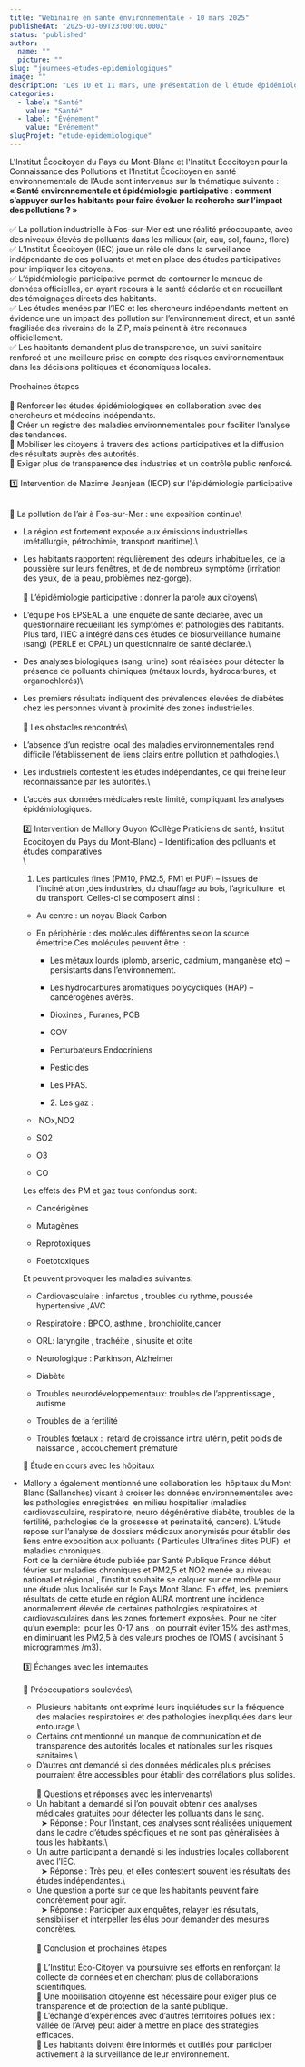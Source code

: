 ```yaml
---
title: "Webinaire en santé environnementale - 10 mars 2025"
publishedAt: "2025-03-09T23:00:00.000Z"
status: "published"
author:
  name: ""
  picture: ""
slug: "journees-etudes-epidemiologiques"
image: ""
description: "Les 10 et 11 mars, une présentation de l’étude épidémiologique menée par L’Institut de Fos sur Mer est faite aux praticiens de santé. L’objectif est la construction commune des Instituts de Fos/Mer, de l’Aude et du Pays du Mont-Blanc d’un programme d’identification de l’état de santé des habitants à l’échelle du territoire du Pays du Mont-Blanc."
categories:
  - label: "Santé"
    value: "Santé"
  - label: "Événement"
    value: "Événement"
slugProjet: "etude-epidemiologique"
---
```


L'Institut Écocitoyen du Pays du Mont-Blanc et l'Institut Écocitoyen pour la Connaissance des Pollutions et l’Institut Écocitoyen en santé environnementale de l’Aude sont intervenus sur la thématique suivante : **« Santé environnementale et épidémiologie participative : comment s’appuyer sur les habitants pour faire évoluer la recherche sur l’impact des pollutions ? »**\
\
✅ La pollution industrielle à Fos-sur-Mer est une réalité préoccupante, avec des niveaux élevés de polluants dans les milieux (air, eau, sol, faune, flore) ✅ L’Institut Écocitoyen (IEC) joue un rôle clé dans la surveillance indépendante de ces polluants et met en place des études participatives pour impliquer les citoyens.\
✅ L’épidémiologie participative permet de contourner le manque de données officielles, en ayant recours à la santé déclarée et en recueillant des témoignages directs des habitants.\
✅ Les études menées par l’IEC et les chercheurs indépendants mettent en évidence une un impact des pollution sur l’environnement direct, et un santé fragilisée des riverains de la ZIP, mais peinent à être reconnues officiellement.\
✅ Les habitants demandent plus de transparence, un suivi sanitaire renforcé et une meilleure prise en compte des risques environnementaux dans les décisions politiques et économiques locales.\
\
Prochaines étapes\
\
🎯 Renforcer les études épidémiologiques en collaboration avec des chercheurs et médecins indépendants.\
🎯 Créer un registre des maladies environnementales pour faciliter l’analyse des tendances.\
🎯 Mobiliser les citoyens à travers des actions participatives et la diffusion des résultats auprès des autorités.\
🎯 Exiger plus de transparence des industries et un contrôle public renforcé.\
\
1️⃣ Intervention de Maxime Jeanjean (IECP) sur l'épidémiologie participative

\
🔹 La pollution de l’air à Fos-sur-Mer : une exposition continue\\

- La région est fortement exposée aux émissions industrielles (métallurgie, pétrochimie, transport maritime).\\
- Les habitants rapportent régulièrement des odeurs inhabituelles, de la poussière sur leurs fenêtres, et de de nombreux symptôme (irritation des yeux, de la peau, problèmes nez-gorge).\
  \
  🔹 L’épidémiologie participative : donner la parole aux citoyens\\
- L’équipe Fos EPSEAL a  une enquête de santé déclarée, avec un questionnaire recueillant les symptômes et pathologies des habitants. Plus tard, l’IEC a intégré dans ces études de biosurveillance humaine (sang) (PERLE et OPAL) un questionnaire de santé déclarée.\\
- Des analyses biologiques (sang, urine) sont réalisées pour détecter la présence de polluants chimiques (métaux lourds, hydrocarbures, et organochlorés)\\
- Les premiers résultats indiquent des prévalences élevées de diabètes chez les personnes vivant à proximité des zones industrielles.\
  \
  🔹 Les obstacles rencontrés\\
- L’absence d’un registre local des maladies environnementales rend difficile l’établissement de liens clairs entre pollution et pathologies.\\
- Les industriels contestent les études indépendantes, ce qui freine leur reconnaissance par les autorités.\\
- L’accès aux données médicales reste limité, compliquant les analyses épidémiologiques.\
  \
  2️⃣ Intervention de Mallory Guyon (Collège Praticiens de santé, Institut Ecocitoyen du Pays du Mont-Blanc) – Identification des polluants et études comparatives\
  \
  1. Les particules fines (PM10, PM2.5, PM1 et PUF) – issues de l’incinération ,des industries, du chauffage au bois, l’agriculture  et du transport. Celles-ci se composent ainsi :
  - Au centre : un noyau Black Carbon

  - En périphérie : des molécules différentes selon la source émettrice.Ces molécules peuvent être  :

    - Les métaux lourds (plomb, arsenic, cadmium, manganèse etc) – persistants dans l’environnement.

    - Les hydrocarbures aromatiques polycycliques (HAP) – cancérogènes avérés.

    - Dioxines , Furanes, PCB

    - COV

    - Perturbateurs Endocriniens

    - Pesticides 

    - Les PFAS.

    - 2\. Les gaz :

  -  NOx,NO2

  - SO2

  - O3

  - CO

  Les effets des PM et gaz tous confondus sont:
  - Cancérigènes 

  - Mutagènes 

  - Reprotoxiques

  - Foetotoxiques

  Et peuvent provoquer les maladies suivantes:
  - Cardiovasculaire : infarctus , troubles du rythme, poussée hypertensive ,AVC

  - Respiratoire : BPCO, asthme , bronchiolite,cancer 

  - ORL: laryngite , trachéite , sinusite et otite 

  - Neurologique : Parkinson, Alzheimer 

  - Diabète

  - Troubles neurodéveloppementaux: troubles de l’apprentissage , autisme

  - Troubles de la fertilité

  - Troubles fœtaux :  retard de croissance intra utérin, petit poids de naissance , accouchement prématuré 

  🔹 Étude en cours avec les hôpitaux
- Mallory a également mentionné une collaboration les  hôpitaux du Mont Blanc (Sallanches) visant à croiser les données environnementales avec les pathologies enregistrées  en milieu hospitalier (maladies cardiovasculaire, respiratoire, neuro dégénérative diabète, troubles de la fertilité, pathologies de la grossesse et perinatalité, cancers). L’étude repose sur l’analyse de dossiers médicaux anonymisés pour établir des liens entre exposition aux polluants ( Particules Ultrafines dites PUF)  et maladies chroniques.\
  Fort de la dernière étude publiée par Santé Publique France début février sur maladies chroniques et PM2,5 et NO2 menée au niveau national et régional , l’institut souhaite se calquer sur ce modèle pour une étude plus localisée sur le Pays Mont Blanc. En effet, les  premiers résultats de cette étude en région AURA montrent une incidence anormalement élevée de certaines pathologies respiratoires et cardiovasculaires dans les zones fortement exposées. Pour ne citer qu’un exemple:  pour les 0-17 ans , on pourrait éviter 15% des asthmes, en diminuant les PM2,5 à des valeurs proches de l’OMS ( avoisinant 5 microgrammes /m3).\
  \
  3️⃣ Échanges avec les internautes\
  \
  🔹 Préoccupations soulevées\
  - Plusieurs habitants ont exprimé leurs inquiétudes sur la fréquence des maladies respiratoires et des pathologies inexpliquées dans leur entourage.\
  - Certains ont mentionné un manque de communication et de transparence des autorités locales et nationales sur les risques sanitaires.\
  - D’autres ont demandé si des données médicales plus précises pourraient être accessibles pour établir des corrélations plus solides.\
  \
  🔹 Questions et réponses avec les intervenants\
  - Un habitant a demandé si l’on pouvait obtenir des analyses médicales gratuites pour détecter les polluants dans le sang.\
    ➤ Réponse : Pour l’instant, ces analyses sont réalisées uniquement dans le cadre d’études spécifiques et ne sont pas généralisées à tous les habitants.\
  - Un autre participant a demandé si les industries locales collaborent avec l’IEC.\
    ➤ Réponse : Très peu, et elles contestent souvent les résultats des études indépendantes.\
  - Une question a porté sur ce que les habitants peuvent faire concrètement pour agir.\
    ➤ Réponse : Participer aux enquêtes, relayer les résultats, sensibiliser et interpeller les élus pour demander des mesures concrètes.\
  \
  📌 Conclusion et prochaines étapes\
  \
  📌 L’Institut Éco-Citoyen va poursuivre ses efforts en renforçant la collecte de données et en cherchant plus de collaborations scientifiques.\
  📌 Une mobilisation citoyenne est nécessaire pour exiger plus de transparence et de protection de la santé publique.\
  📌 L’échange d’expériences avec d’autres territoires pollués (ex : vallée de l’Arve) peut aider à mettre en place des stratégies efficaces.\
  📌 Les habitants doivent être informés et outillés pour participer activement à la surveillance de leur environnement.